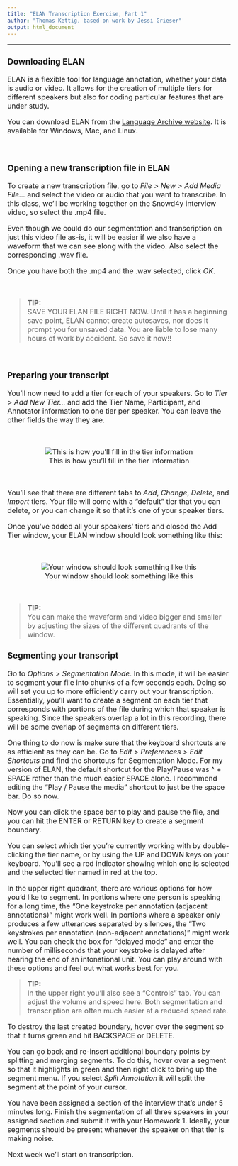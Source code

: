 ```yaml
---
title: "ELAN Transcription Exercise, Part 1"
author: "Thomas Kettig, based on work by Jessi Grieser"
output: html_document
---
```

<font size= "3.5">

***
### __Downloading ELAN__
ELAN is a flexible tool for language annotation, whether your data is audio or video. It allows for the creation of multiple tiers for different speakers but also for coding particular features that are under study. 

You can download ELAN from the [Language Archive website](https://archive.mpi.nl/tla/elan/download). It is available for Windows, Mac, and Linux.

<br>

### __Opening a new transcription file in ELAN__
To create a new transcription file, go to _File > New > Add Media File..._ and select the video or audio that you want to transcribe. In this class, we'll be working together on the Snowd4y interview video, so select the .mp4 file.

Even though we could do our segmentation and transcription on just this video file as-is, it will be easier if we also have a waveform that we can see along with the video. Also select the corresponding .wav file. 

Once you have both the .mp4 and the .wav selected, click _OK_.


<br>

> __TIP:__  
SAVE YOUR ELAN FILE RIGHT NOW. Until it has a beginning save point, ELAN cannot create autosaves, nor does it prompt you for unsaved data. You are liable to lose many hours of work by accident. So save it now!!

<br>

### __Preparing your transcript__

You'll now need to add a tier for each of your speakers. Go to _Tier > Add New Tier..._ and add the Tier Name, Participant, and Annotator information to one tier per speaker. You can leave the other fields the way they are.

<br>
<center>
![This is how you'll fill in the tier information](./images/add_tier.png)
</center>
<br>

You'll see that there are different tabs to _Add_, _Change_, _Delete_, and _Import_ tiers. Your file will come with a "default" tier that you can delete, or you can change it so that it's one of your speaker tiers.

Once you've added all your speakers' tiers and closed the Add Tier window, your ELAN window should look something like this:

<br>
<center>
![Your window should look something like this](./images/annotation_mode.png)
</center>
<br>

> __TIP:__  
You can make the waveform and video bigger and smaller by adjusting the sizes of the different quadrants of the window.

### __Segmenting your transcript__

Go to _Options > Segmentation Mode_. In this mode, it will be easier to segment your file into chunks of a few seconds each. Doing so will set you up to more efficiently carry out your transcription. Essentially, you'll want to create a segment on each tier that corresponds with portions of the file during which that speaker is speaking. Since the speakers overlap a lot in this recording, there will be some overlap of segments on different tiers.

One thing to do now is make sure that the keyboard shortcuts are as efficient as they can be. Go to _Edit > Preferences > Edit Shortcuts_ and find the shortcuts for Segmentation Mode. For my version of ELAN, the default shortcut for the Play/Pause was ^ + SPACE rather than the much easier SPACE alone. I recommend editing the "Play / Pause the media" shortcut to just be the space bar. Do so now.

Now you can click the space bar to play and pause the file, and you can hit the ENTER or RETURN key to create a segment boundary.

You can select which tier you're currently working with by double-clicking the tier name, or by using the UP and DOWN keys on your keyboard. You'll see a red indicator showing which one is selected and the selected tier named in red at the top.

In the upper right quadrant, there are various options for how you'd like to segment. In portions where one person is speaking for a long time, the "One keystroke per annotation (adjacent annotations)" might work well. In portions where a speaker only produces a few utterances separated by silences, the "Two keystrokes per annotation (non-adjacent annotations)" might work well. You can check the box for "delayed mode" and enter the number of milliseconds that your keystroke is delayed after hearing the end of an intonational unit. You can play around with these options and feel out what works best for you.

> __TIP:__  
In the upper right you'll also see a "Controls" tab. You can adjust the volume and speed here. Both segmentation and transcription are often much easier at a reduced speed rate.

To destroy the last created boundary, hover over the segment so that it turns green and hit BACKSPACE or DELETE.

You can go back and re-insert additional boundary points by splitting and merging segments. To do this, hover over a segment so that it highlights in green and then right click to bring up the segment menu. If you select _Split Annotation_ it will split the segment at the point of your cursor.

You have been assigned a section of the interview that's under 5 minutes long. Finish the segmentation of all three speakers in your assigned section and submit it with your Homework 1. Ideally, your segments should be present whenever the speaker on that tier is making noise.

Next week we'll start on transcription.


